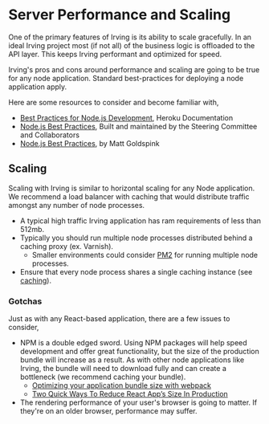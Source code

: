 <Meta title="Features/Server Performance and Scaling" />

# Server Performance and Scaling
One of the primary features of Irving is its ability to scale gracefully. In an ideal Irving project most (if not all) of the business logic is offloaded to the API layer. This keeps Irving performant and optimized for speed.

Irving's pros and cons around performance and scaling are going to be true for any node application. Standard best-practices for deploying a node application apply.

Here are some resources to consider and become familiar with,
* [Best Practices for Node.js Development](https://devcenter.heroku.com/articles/node-best-practices), Heroku Documentation
* [Node.js Best Practices](https://github.com/goldbergyoni/nodebestpractices), Built and maintained by the Steering Committee and Collaborators
* [Node.js Best Practices](https://www.codementor.io/mattgoldspink/nodejs-best-practices-du1086jja), by Matt Goldspink

## Scaling
Scaling with Irving is similar to horizontal scaling for any Node application. We recommend a load balancer with caching that would distribute traffic amongst any number of node processes.

* A typical high traffic Irving application has ram requirements of less than 512mb.
* Typically you should run multiple node processes distributed behind a caching proxy (ex. Varnish).
  - Smaller environments could consider [PM2](http://pm2.keymetrics.io/) for running multiple node processes.
* Ensure that every node process shares a single caching instance (see [caching](Caching)).

### Gotchas
Just as with any React-based application, there are a few issues to consider,
* NPM is a double edged sword. Using NPM packages will help speed development and offer great functionality, but the size of the production bundle will increase as a result. As with other node applications like Irving, the bundle will need to download fully and can create a bottleneck (we recommend caching your bundle).
  - [Optimizing your application bundle size with webpack
](https://hackernoon.com/optimising-your-application-bundle-size-with-webpack-e85b00bab579)
  - [Two Quick Ways To Reduce React App’s Size In Production
](https://medium.com/@rajaraodv/two-quick-ways-to-reduce-react-apps-size-in-production-82226605771a)
* The rendering performance of your user's browser is going to matter. If they're on an older browser, performance may suffer.
